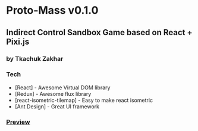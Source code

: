 # Proto-Mass v0.1.0
## Indirect Control Sandbox Game based on React + Pixi.js
### by Tkachuk Zakhar

### Tech

* [React] - Awesome Virtual DOM library
* [Redux] - Awesome flux library
* [react-isometric-tilemap] - Easy to make react isometric
* [Ant Design] - Great UI framework

### [Preview](https://drive.google.com/open?id=1HNoNJq298vNWBEbXg2FTrpEIJElgU0gd)
